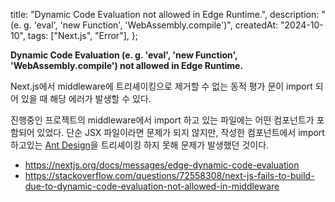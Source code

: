   title: "Dynamic Code Evaluation not allowed in Edge Runtime.",
  description: "(e. g. 'eval', 'new Function', 'WebAssembly.compile')",
  createdAt: "2024-10-10",
  tags: ["Next.js", "Error"],
};

**Dynamic Code Evaluation (e. g. 'eval', 'new Function', 'WebAssembly.compile') not allowed in Edge Runtime.**

Next.js에서 middleware에 트리셰이킹으로 제거할 수 없는 동적 평가 문이 import 되어 있을 때 해당 에러가 발생할 수 있다.

진행중인 프로젝트의 middleware에서 import 하고 있는 파일에는 어떤 컴포넌트가 포함되어 있었다. 단순 JSX 파일이라면 문제가 되지 않지만, 작성한 컴포넌트에서 import 하고있는 [Ant Design](https://ant.design/)을 트리셰이킹 하지 못해 문제가 발생했던 것이다.

- https://nextjs.org/docs/messages/edge-dynamic-code-evaluation
- https://stackoverflow.com/questions/72558308/next-js-fails-to-build-due-to-dynamic-code-evaluation-not-allowed-in-middleware
